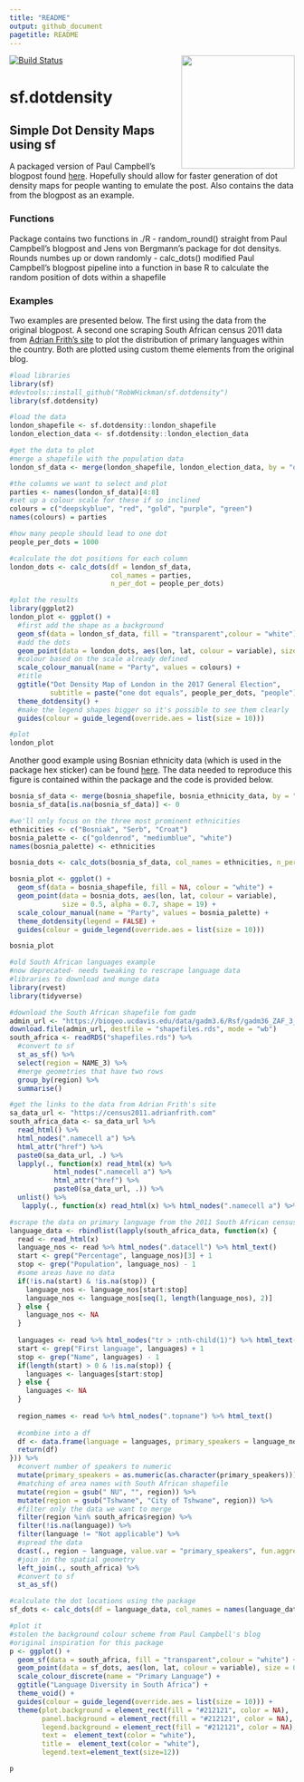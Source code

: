 ```yaml
---
title: "README"
output: github_document
pagetitle: README
---
```

<!-- README.md is generated from README.Rmd. Please edit README.Rmd (this file) -->

[![Build Status](https://travis-ci.org/RobWHickman/sf.dotdensity.png)](https://travis-ci.org/RobWHickman/dsf.dotdensity)
<img src = "./figures/sticker.png" align = "right" width = "200"/>

# sf.dotdensity
## Simple Dot Density Maps using sf

A packaged version of Paul Campbell's blogpost found [here](https://www.cultureofinsight.com/blog/2018/05/02/2018-04-08-multivariate-dot-density-maps-in-r-with-sf-ggplot2/).
Hopefully should allow for faster generation of dot density maps for people wanting to emulate the post. Also contains the data from the blogpost as an example.

### Functions
Package contains two functions in ./R
  - random_round() straight from Paul Campbell's blogpost and Jens von Bergmann's package for dot densitys. Rounds numbes up or down randomly
  - calc_dots() modified Paul Campbell's blogpost pipeline into a function in base R to calculate the random position of dots within a shapefile
  
### Examples
Two examples are presented below. The first using the data from the original blogpost. A second one scraping South African census 2011 data from [Adrian Frith's site](https://census2011.adrianfrith.com) to plot the distribution of primary languages within the country. Both are plotted using custom theme elements from the original blog.

```r
#load libraries
library(sf)
#devtools::install_github("RobWHickman/sf.dotdensity")
library(sf.dotdensity)

#load the data
london_shapefile <- sf.dotdensity::london_shapefile
london_election_data <- sf.dotdensity::london_election_data

#get the data to plot
#merge a shapefile with the population data
london_sf_data <- merge(london_shapefile, london_election_data, by = "ons_id")

#the columns we want to select and plot
parties <- names(london_sf_data)[4:8]
#set up a colour scale for these if so inclined
colours = c("deepskyblue", "red", "gold", "purple", "green")
names(colours) = parties

#how many people should lead to one dot
people_per_dots = 1000

#calculate the dot positions for each column
london_dots <- calc_dots(df = london_sf_data,
                         col_names = parties,
                         n_per_dot = people_per_dots)

#plot the results
library(ggplot2)
london_plot <- ggplot() +
  #first add the shape as a background
  geom_sf(data = london_sf_data, fill = "transparent",colour = "white") +
  #add the dots
  geom_point(data = london_dots, aes(lon, lat, colour = variable), size = 0.5) +
  #colour based on the scale already defined
  scale_colour_manual(name = "Party", values = colours) +
  #title
  ggtitle("Dot Density Map of London in the 2017 General Election",
          subtitle = paste("one dot equals", people_per_dots, "people")) +
  theme_dotdensity() +
  #make the legend shapes bigger so it's possible to see them clearly
  guides(colour = guide_legend(override.aes = list(size = 10)))

#plot
london_plot
```

Another good example using Bosnian ethnicity data (which is used in the package hex sticker) can be found [here](https://twitter.com/majda_ruge/status/1037704253043879936). The data needed to reproduce this figure is contained within the package and the code is provided below.

```r
bosnia_sf_data <- merge(bosnia_shapefile, bosnia_ethnicity_data, by = "district")
bosnia_sf_data[is.na(bosnia_sf_data)] <- 0

#we'll only focus on the three most prominent ethnicities
ethnicities <- c("Bosniak", "Serb", "Croat")
bosnia_palette <- c("goldenrod", "mediumblue", "white")
names(bosnia_palette) <- ethnicities

bosnia_dots <- calc_dots(bosnia_sf_data, col_names = ethnicities, n_per_dot = 100)

bosnia_plot <- ggplot() +
  geom_sf(data = bosnia_shapefile, fill = NA, colour = "white") +
  geom_point(data = bosnia_dots, aes(lon, lat, colour = variable), 
             size = 0.5, alpha = 0.7, shape = 19) +
  scale_colour_manual(name = "Party", values = bosnia_palette) +
  theme_dotdensity(legend = FALSE) +
  guides(colour = guide_legend(override.aes = list(size = 10)))

bosnia_plot
```


```r
#old South African languages example
#now deprecated- needs tweaking to rescrape language data
#libraries to download and munge data
library(rvest)
library(tidyverse)

#download the South African shapefile fom gadm
admin_url <- "https://biogeo.ucdavis.edu/data/gadm3.6/Rsf/gadm36_ZAF_3_sf.rds"
download.file(admin_url, destfile = "shapefiles.rds", mode = "wb")
south_africa <- readRDS("shapefiles.rds") %>%
  #convert to sf
  st_as_sf() %>%
  select(region = NAME_3) %>%
  #merge geometries that have two rows
  group_by(region) %>%
  summarise()

#get the links to the data from Adrian Frith's site
sa_data_url <- "https://census2011.adrianfrith.com"
south_africa_data <- sa_data_url %>%
  read_html() %>% 
  html_nodes(".namecell a") %>%
  html_attr("href") %>%
  paste0(sa_data_url, .) %>%
  lapply(., function(x) read_html(x) %>% 
           html_nodes(".namecell a") %>%
           html_attr("href") %>%
           paste0(sa_data_url, .)) %>%
  unlist() %>%
   lapply(., function(x) read_html(x) %>% html_nodes(".namecell a") %>% html_attr("href") %>% paste0(sa_data_url, .)) %>% unlist()

#scrape the data on primary language from the 2011 South African census
language_data <- rbindlist(lapply(south_africa_data, function(x) {
  read <- read_html(x)
  language_nos <- read %>% html_nodes(".datacell") %>% html_text()
  start <- grep("Percentage", language_nos)[3] + 1
  stop <- grep("Population", language_nos) - 1
  #some areas have no data
  if(!is.na(start) & !is.na(stop)) {
    language_nos <- language_nos[start:stop]
    language_nos <- language_nos[seq(1, length(language_nos), 2)]
  } else {
    language_nos <- NA
  }
  
  languages <- read %>% html_nodes("tr > :nth-child(1)") %>% html_text()
  start <- grep("First language", languages) + 1
  stop <- grep("Name", languages) - 1
  if(length(start) > 0 & !is.na(stop)) {
    languages <- languages[start:stop]
  } else {
    languages <- NA
  }
  
  region_names <- read %>% html_nodes(".topname") %>% html_text()
  
  #combine into a df
  df <- data.frame(language = languages, primary_speakers = language_nos, region = region_names)
  return(df)
})) %>%
  #convert number of speakers to numeric
  mutate(primary_speakers = as.numeric(as.character(primary_speakers))) %>%
  #matching of area names with South African shapefile
  mutate(region = gsub(" NU", "", region)) %>%
  mutate(region = gsub("Tshwane", "City of Tshwane", region)) %>%
  #filter only the data we want to merge
  filter(region %in% south_africa$region) %>%
  filter(!is.na(language)) %>%
  filter(language != "Not applicable") %>%
  #spread the data
  dcast(., region ~ language, value.var = "primary_speakers", fun.aggregate = sum) %>%
  #join in the spatial geometry
  left_join(., south_africa) %>%
  #convert to sf
  st_as_sf()

#calculate the dot locations using the package
sf_dots <- calc_dots(df = language_data, col_names = names(language_data)[2:14], n_per_dot = 1000)

#plot it
#stolen the background colour scheme from Paul Campbell's blog
#original inspiration for this package
p <- ggplot() +
  geom_sf(data = south_africa, fill = "transparent",colour = "white") +
  geom_point(data = sf_dots, aes(lon, lat, colour = variable), size = 0.5) +
  scale_colour_discrete(name = "Primary Language") +
  ggtitle("Language Diversity in South Africa") +
  theme_void() +
  guides(colour = guide_legend(override.aes = list(size = 10))) +
  theme(plot.background = element_rect(fill = "#212121", color = NA), 
        panel.background = element_rect(fill = "#212121", color = NA),
        legend.background = element_rect(fill = "#212121", color = NA),
        text =  element_text(color = "white"),
        title =  element_text(color = "white"),
        legend.text=element_text(size=12))

p
```

